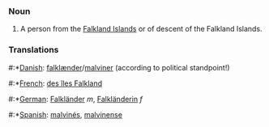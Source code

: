 ===Noun===
#A person from the [[Falkland Islands]] or of descent of the Falkland Islands.

===Translations===
#:*[[Danish]]: [[falklænder]]/[[malviner]] (according to political standpoint!)
#:*[[French]]: [[des îles Falkland]]
#:*[[German]]: [[Falkländer]] ''m'', [[Falkländerin]] ''f''
#:*[[Spanish]]: [[malvinés]], [[malvinense]]